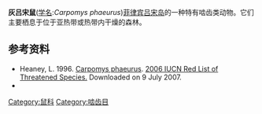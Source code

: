 {{Speciesbox 
| genus = Carpomys
| species = phaeurus
| image = Carpomys phæurus and Carpomys malanurus.jpg
| image_caption = '''灰呂宋鼠'''（''Carpomys phaeurus''，上）和[[大侏儒雲鼠|大侏儒雲鼠]]（''Carpomys melanurus''，下） 
| status = DD | status_system = IUCN3.1
| authority = Thomas, 1895
}}
'''灰吕宋鼠'''([[学名|学名]]:''Carpomys phaeurus'')[[菲律宾|菲律宾]][[吕宋岛|吕宋岛]]的一种特有啮齿类动物。它们主要栖息于位于亚热带或热带内干燥的森林。

==参考资料==
* Heaney, L. 1996.  [http://www.iucnredlist.org/search/details.php/3916/all Carpomys phaeurus].   [http://www.iucnredlist.org 2006 IUCN Red List of Threatened Species. ] {{WebCite|url=https://www.webcitation.org/6137CKTqL?url=http://www.iucnredlist.org/ |date=20110819073403 |dateformat=iso }}  Downloaded on 9 July 2007.
*{{MSW3 Muroidea | id =  | page = }}
{{Taxonbar|from=Q304672}}

[[Category:鼠科|Category:鼠科]]
[[Category:啮齿目|Category:啮齿目]]


{{Mammal-stub}}